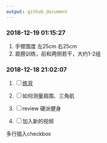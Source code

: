 ```yaml
---
output: github_document
---
```


### 2018-12-19 01:15:27

1. 手臂围度 左25cm 右25cm
1. 肩膀训练，前和两侧若干，大约1-2组

### 2018-12-18 21:02:07

1. <input type="checkbox" id="checkbox1" class="styled">[练背](tiktok/练背.mp4)

1. <input type="checkbox" id="checkbox1" class="styled">如何测量肩围、三角肌
1. <input type="checkbox" id="checkbox1" class="styled">review 硬派健身
1. <input type="checkbox" id="checkbox1" class="styled">加入新的视频


多行插入checkbox